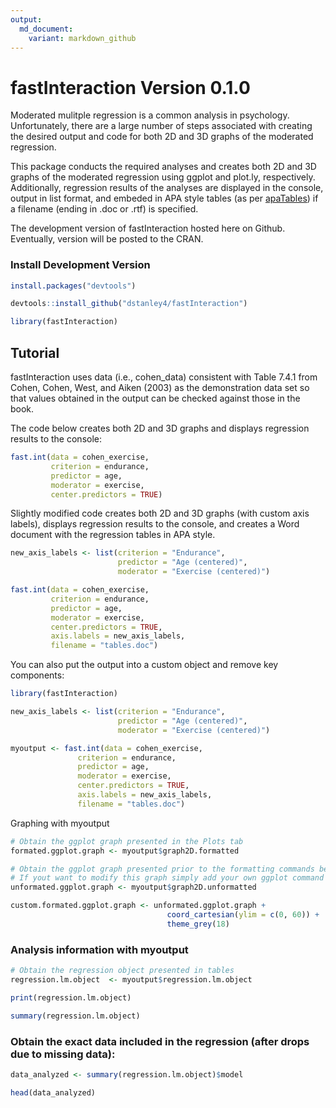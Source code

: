 ```yaml
---
output:
  md_document:
    variant: markdown_github
---
```

# fastInteraction Version 0.1.0


Moderated mulitple regression is a common analysis in psychology. Unfortunately, there are a large number of steps associated with creating the desired output and code for both 2D and 3D graphs of the moderated regression. 

This package conducts the required analyses and creates both 2D and 3D graphs of the moderated regression using ggplot and plot.ly, respectively. Additionally, regression results of the analyses are displayed in the console, output in list format, and embeded in APA style tables (as per [apaTables](https://cran.r-project.org/web/packages/apaTables/vignettes/apaTables.html)) if a filename (ending in .doc or .rtf) is specified.

The development version of fastInteraction hosted here on Github. Eventually, version will be posted to the CRAN.


### Install Development Version

```r

install.packages("devtools")

devtools::install_github("dstanley4/fastInteraction")

library(fastInteraction)

```

## Tutorial

fastInteraction uses data (i.e., cohen_data) consistent with Table 7.4.1 from Cohen, Cohen, West, and Aiken (2003) as the demonstration data set so that values obtained in the output can be checked against those in the book.

The code below creates both 2D and 3D graphs and displays regression results to the console:

```r
fast.int(data = cohen_exercise,
         criterion = endurance,
         predictor = age,
         moderator = exercise,
         center.predictors = TRUE)
```

Slightly modified code creates both 2D and 3D graphs (with custom axis labels), displays regression results to the console, and creates a Word document with the regression tables in APA style.

```r

new_axis_labels <- list(criterion = "Endurance",
                        predictor = "Age (centered)",
                        moderator = "Exercise (centered)")

fast.int(data = cohen_exercise,
         criterion = endurance,
         predictor = age,
         moderator = exercise,
         center.predictors = TRUE,
         axis.labels = new_axis_labels,
         filename = "tables.doc")
```

You can also put the output into a custom object and remove key components:


```r
library(fastInteraction)

new_axis_labels <- list(criterion = "Endurance",
                        predictor = "Age (centered)",
                        moderator = "Exercise (centered)")

myoutput <- fast.int(data = cohen_exercise,
               criterion = endurance,
               predictor = age,
               moderator = exercise,
               center.predictors = TRUE,
               axis.labels = new_axis_labels,
               filename = "tables.doc")
```

Graphing with myoutput
```r

# Obtain the ggplot graph presented in the Plots tab
formated.ggplot.graph <- myoutput$graph2D.formatted

# Obtain the ggplot graph presented prior to the formatting commands being applied
# If yout want to modify this graph simply add your own ggplot command as illustrated below: 
unformated.ggplot.graph <- myoutput$graph2D.unformatted

custom.formated.ggplot.graph <- unformated.ggplot.graph +
                                   coord_cartesian(ylim = c(0, 60)) +
                                   theme_grey(18)
```

### Analysis information with myoutput
```r

# Obtain the regression object presented in tables
regression.lm.object  <- myoutput$regression.lm.object

print(regression.lm.object)

summary(regression.lm.object)

```

### Obtain the exact data included in the regression (after drops due to missing data):

```r
data_analyzed <- summary(regression.lm.object)$model

head(data_analyzed)
```

